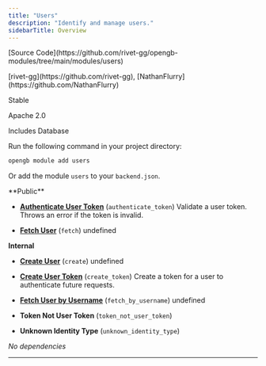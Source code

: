 ```yaml
---
title: "Users"
description: "Identify and manage users."
sidebarTitle: Overview
---
```



<Tabs>
<Tab title="Metadata">

<p>
  <span style={{ display: 'inline-block', width: '26px' }}><Icon icon="git-alt"/></span>
  <span>[Source Code](https://github.com/rivet-gg/opengb-modules/tree/main/modules/users)</span>
</p>



<p>
  <span style={{ display: 'inline-block', width: '26px' }}><Icon icon="user"/></span>
  <span>[rivet-gg](https://github.com/rivet-gg), [NathanFlurry](https://github.com/NathanFlurry)</span>
</p>



<p>
  <span style={{ display: 'inline-block', width: '26px' }}><Icon icon="square-info"/></span>
  <span>Stable</span>
</p>



<p>
  <span style={{ display: 'inline-block', width: '26px' }}><Icon icon="file-certificate"/></span>
  <span>Apache 2.0</span>
</p>



<p>
  <span style={{ display: 'inline-block', width: '26px' }}><Icon icon="database"/></span>
  <span>Includes Database</span>
</p>



</Tab>

<Tab title="Install">
Run the following command in your project directory:

```bash
opengb module add users
```

Or add the module `users` to your `backend.json`.
</Tab>

<Tab title="5 Scripts">
**Public**


- **[Authenticate User Token](/modules/users/scripts/authenticate_token)** (`authenticate_token`) Validate a user token. Throws an error if the token is invalid.

- **[Fetch User](/modules/users/scripts/fetch)** (`fetch`) undefined


**Internal** 


- **[Create User](/modules/users/scripts/create)** (`create`) undefined

- **[Create User Token](/modules/users/scripts/create_token)** (`create_token`) Create a token for a user to authenticate future requests.

- **[Fetch User by Username](/modules/users/scripts/fetch_by_username)** (`fetch_by_username`) undefined

</Tab>


<Tab title="2 Errors">

- **Token Not User Token** (`token_not_user_token`) 


- **Unknown Identity Type** (`unknown_identity_type`) 

</Tab>


<Tab title="2 Dependencies">

_No dependencies_

</Tab>
</Tabs>

---


